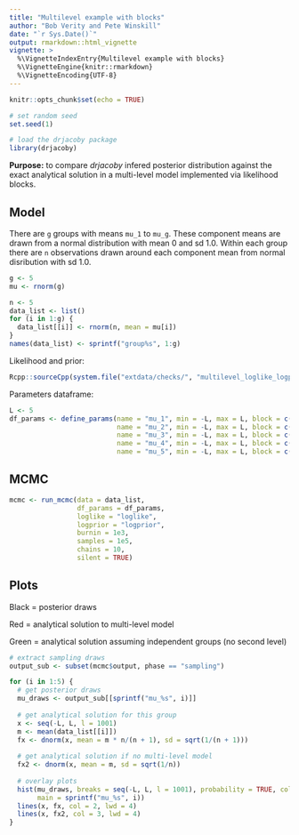 ---
title: "Multilevel example with blocks"
author: "Bob Verity and Pete Winskill"
date: "`r Sys.Date()`"
output: rmarkdown::html_vignette
vignette: >
  %\VignetteIndexEntry{Multilevel example with blocks}
  %\VignetteEngine{knitr::rmarkdown}
  %\VignetteEncoding{UTF-8}
---

```{r setup, include=FALSE}
knitr::opts_chunk$set(echo = TRUE)
```

```{r, echo = FALSE}
# set random seed
set.seed(1)

# load the drjacoby package
library(drjacoby)
```

**Purpose:** to compare *drjacoby* infered posterior distribution against the exact analytical solution in a multi-level model implemented via likelihood blocks.

## Model

There are `g` groups with means `mu_1` to `mu_g`. These component means are drawn from a normal distribution with mean 0 and sd 1.0. Within each group there are `n` observations drawn around each component mean from normal disribution with sd 1.0.


```{r}
g <- 5
mu <- rnorm(g)

n <- 5
data_list <- list()
for (i in 1:g) {
  data_list[[i]] <- rnorm(n, mean = mu[i])
}
names(data_list) <- sprintf("group%s", 1:g)
```

Likelihood and prior:

```{r, echo = FALSE, comment = ''}
Rcpp::sourceCpp(system.file("extdata/checks/", "multilevel_loglike_logprior.cpp", package = 'drjacoby', mustWork = TRUE))
```

Parameters dataframe:

```{r}
L <- 5
df_params <- define_params(name = "mu_1", min = -L, max = L, block = c(1, 6),
                           name = "mu_2", min = -L, max = L, block = c(2, 6),
                           name = "mu_3", min = -L, max = L, block = c(3, 6),
                           name = "mu_4", min = -L, max = L, block = c(4, 6),
                           name = "mu_5", min = -L, max = L, block = c(5, 6))
```

## MCMC

```{r cars}
mcmc <- run_mcmc(data = data_list,
                 df_params = df_params,
                 loglike = "loglike",
                 logprior = "logprior",
                 burnin = 1e3,
                 samples = 1e5,
                 chains = 10,
                 silent = TRUE)
```

## Plots

Black = posterior draws

Red = analytical solution to multi-level model

Green = analytical solution assuming independent groups (no second level)

```{r, fig.width=6, fig.height=5}
# extract sampling draws
output_sub <- subset(mcmc$output, phase == "sampling")

for (i in 1:5) {
  # get posterior draws
  mu_draws <- output_sub[[sprintf("mu_%s", i)]]
  
  # get analytical solution for this group
  x <- seq(-L, L, l = 1001)
  m <- mean(data_list[[i]])
  fx <- dnorm(x, mean = m * n/(n + 1), sd = sqrt(1/(n + 1)))
  
  # get analytical solution if no multi-level model
  fx2 <- dnorm(x, mean = m, sd = sqrt(1/n))
  
  # overlay plots
  hist(mu_draws, breaks = seq(-L, L, l = 1001), probability = TRUE, col = "black",
       main = sprintf("mu_%s", i))
  lines(x, fx, col = 2, lwd = 4)
  lines(x, fx2, col = 3, lwd = 4)
}
```
